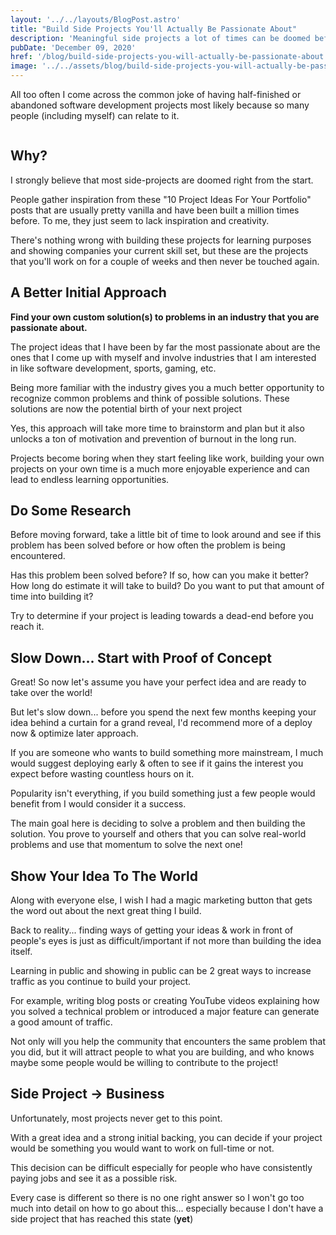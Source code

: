 ```yaml
---
layout: '../../layouts/BlogPost.astro'
title: "Build Side Projects You'll Actually Be Passionate About"
description: 'Meaningful side projects a lot of times can be doomed before they even begin. Going back to the fundamentals of "finding the right problem to solve" is the key to building a project that will continue to completion and maybe even further.'
pubDate: 'December 09, 2020'
href: '/blog/build-side-projects-you-will-actually-be-passionate-about'
image: '../../assets/blog/build-side-projects-you-will-actually-be-passionate-about.png'
---
```




All too often I come across the common joke of having half-finished or abandoned software development projects most likely because so many people (including myself) can relate to it.

<Image
	src="https://dev-to-uploads.s3.amazonaws.com/i/wm4cia5dtonl8587y6mo.png"
	width={500}
	height={324}
	alt=""
/>

## Why?

I strongly believe that most side-projects are doomed right from the start.

People gather inspiration from these "10 Project Ideas For Your Portfolio" posts that are usually pretty vanilla and have been built a million times before. To me, they just seem to lack inspiration and creativity.

There's nothing wrong with building these projects for learning purposes and showing companies your current skill set, but these are the projects that you'll work on for a couple of weeks and then never be touched again.

## A Better Initial Approach

**Find your own custom solution(s) to problems in an industry that you are passionate about.**

The project ideas that I have been by far the most passionate about are the ones that I come up with myself and involve industries that I am interested in like software development, sports, gaming, etc.

Being more familiar with the industry gives you a much better opportunity to recognize common problems and think of possible solutions. These solutions are now the potential birth of your next project

Yes, this approach will take more time to brainstorm and plan but it also unlocks a ton of motivation and prevention of burnout in the long run.

Projects become boring when they start feeling like work, building your own projects on your own time is a much more enjoyable experience and can lead to endless learning opportunities.

## Do Some Research

Before moving forward, take a little bit of time to look around and see if this problem has been solved before or how often the problem is being encountered.

Has this problem been solved before? If so, how can you make it better? How long do estimate it will take to build? Do you want to put that amount of time into building it?

Try to determine if your project is leading towards a dead-end before you reach it.

## Slow Down... Start with Proof of Concept

Great! So now let's assume you have your perfect idea and are ready to take over the world!

But let's slow down... before you spend the next few months keeping your idea behind a curtain for a grand reveal, I'd recommend more of a deploy now & optimize later approach.

If you are someone who wants to build something more mainstream, I much would suggest deploying early & often to see if it gains the interest you expect before wasting countless hours on it.

Popularity isn't everything, if you build something just a few people would benefit from I would consider it a success.

The main goal here is deciding to solve a problem and then building the solution. You prove to yourself and others that you can solve real-world problems and use that momentum to solve the next one!

## Show Your Idea To The World

Along with everyone else, I wish I had a magic marketing button that gets the word out about the next great thing I build.

Back to reality... finding ways of getting your ideas & work in front of people's eyes is just as difficult/important if not more than building the idea itself.

Learning in public and showing in public can be 2 great ways to increase traffic as you continue to build your project.

For example, writing blog posts or creating YouTube videos explaining how you solved a technical problem or introduced a major feature can generate a good amount of traffic.

Not only will you help the community that encounters the same problem that you did, but it will attract people to what you are building, and who knows maybe some people would be willing to contribute to the project!

## Side Project -> Business

Unfortunately, most projects never get to this point.

With a great idea and a strong initial backing, you can decide if your project would be something you would want to work on full-time or not.

This decision can be difficult especially for people who have consistently paying jobs and see it as a possible risk.

Every case is different so there is no one right answer so I won't go too much into detail on how to go about this... especially because I don't have a side project that has reached this state (**yet**)
